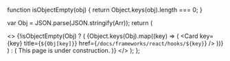 
  function isObjectEmpty(obj) {
  return Object.keys(obj).length === 0;
}

var Obj = JSON.parse(JSON.stringify(Arr));
return (

<>
  {!isObjectEmpty(Obj) ? (
    <Cards>
      {Object.keys(Obj).map((key) => (
        <Card
          key={key}
          title={`${Obj[key]}`}
          href={`/docs/frameworks/react/hooks/${key}`}
        />
      ))}
    </Cards>
  ) : (
    <Callout type='warning' emoji='⚒️'>
      This page is under construction.
    </Callout>
  )}
</>
); };

<UiUxLinks />

